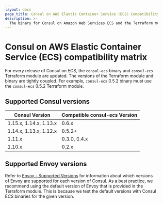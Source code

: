 ```yaml
---
layout: docs
page_title: Consul on AWS Elastic Container Service (ECS) Compatibility Matrix
description: >-
  The binary for Consul on Amazon Web Services ECS and the Terraform modules for automating deployments are tightly coupled and have specific version requirements. Review compatibility information for versions of Consul and `consul-ecs` to help you choose compatible versions.
---
```


# Consul on AWS Elastic Container Service (ECS) compatibility matrix

For every release of Consul on ECS, the `consul-ecs` binary and `consul-ecs` Terraform module are updated. The versions of the Terraform module and binary are tightly coupled. For example, `consul-ecs` 0.5.2 binary must use the `consul-ecs` 0.5.2 Terraform module.

## Supported Consul versions

| Consul Version          | Compatible consul-ecs Version |
|----------------------- | ----------------------------- |
| 1.15.x, 1.14.x, 1.13.x | 0.6.x                         |
| 1.14.x, 1.13.x, 1.12.x | 0.5.2+                        |
| 1.11.x                 | 0.3.0, 0.4.x                  |
| 1.10.x                 | 0.2.x                         |


## Supported Envoy versions

Refer to [Envoy - Supported Versions](/consul/docs/connect/proxies/envoy#supported-versions) for information about which versions of Envoy are supported for each version of Consul. As a best practice, we recommend using the default version of Envoy that is provided in the Terraform module. This is because we test the default versions with Consul ECS binaries for the given version.
